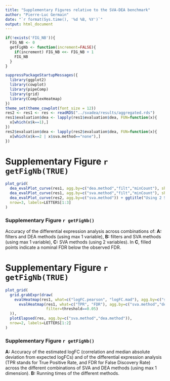 ```yaml
---
title: "Supplementary Figures relative to the SVA-DEA benchmark"
author: "Pierre-Luc Germain"
date: "`r format(Sys.time(), '%d %B, %Y')`"
output: html_document
---
```


```r
if(!exists('FIG_NB')){
  FIG_NB <- 0
  getFigNb <- function(increment=FALSE){
    if(increment) FIG_NB <<- FIG_NB + 1
    FIG_NB
  }
}

suppressPackageStartupMessages({
  library(ggplot2)
  library(cowplot)
  library(pipeComp)
  library(grid)
  library(ComplexHeatmap)
})
theme_set(theme_cowplot(font_size = 12))
res2 <- res1 <- res <- readRDS("../svadea/results/aggregated.rds")
res1$evaluation$dea <- lapply(res1$evaluation$dea, FUN=function(x){
  x[which(x$k==1),]
})
res2$evaluation$dea <- lapply(res2$evaluation$dea, FUN=function(x){
  x[which(x$k==2 | x$sva.method=="none"),]
})
```


# Supplementary Figure `r getFigNb(TRUE)`


```r
plot_grid(
  dea_evalPlot_curve(res1, agg.by=c("dea.method","filt","minCount"), shapeBy = "dea.method", colourBy = c("filter")) + ggtitle("Using 1 SV"),
  dea_evalPlot_curve(res1, agg.by=c("sva.method","filt","minCount"), shapeBy = "sva.method", colourBy = c("filter")) + ggtitle("Using 1 SV"),
  dea_evalPlot_curve(res2, agg.by=c("sva.method")) + ggtitle("Using 2 SVs"),
  nrow=3, labels=LETTERS[1:3]
)
```

### Supplementary Figure `r getFigNb()`
Accuracy of the differential expression analysis across combinations of: **A:** filters and DEA methods (using max 1 variable), **B:** filters and SVA methods (using max 1 variable), **C:** SVA methods (using 2 variables). In **C**, filled points indicate a nominal FDR below the observed FDR.


\newpage

# Supplementary Figure `r getFigNb(TRUE)`

```r
plot_grid(
  grid.grabExpr(draw(
    evalHeatmap(res1, what=c("logFC.pearson", "logFC.mad"), agg.by=c("sva.method","dea.method"), row_split="sva.method", font_factor=.9) +
      evalHeatmap(res1, what=c("TPR", "FDR"), agg.by=c("sva.method","dea.method"), row_split="sva.method", font_factor=.9,
                  filter=threshold==0.05)
  )),
  plotElapsed(res, agg.by=c("sva.method","dea.method")),
  nrow=2, labels=LETTERS[1:2]
)
```

### Supplementary Figure `r getFigNb()`
**A:** Accuracy of the estimated logFC (correlation and median absolute deviation from expected logFCs) and of the differential expression analysis (TPR stands for True Positive Rate, and FDR for False Discovery Rate) across the different combinations of SVA and DEA methods (using max 1 dimension). **B:** Running times of the different methods.

\newpage

